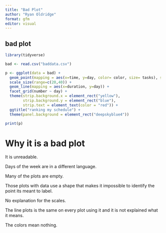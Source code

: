 ```yaml
---
title: "Bad Plot"
author: "Ryan Oldridge"
format: gfm
editor: visual
---
```


## bad plot

```r
library(tidyverse)
```

```r
bad <- read.csv("baddata.csv")

```

```r
p <- ggplot(data = bad) +
  geom_point(mapping = aes(x=time, y=day, color= color, size= tasks), shape=11) + 
  scale_size(range=c(20,40)) +
  geom_line(mapping = aes(x=duration, y=day)) +
  facet_grid(number ~ day) +
  theme(strip.background.x = element_rect("yellow"),
        strip.background.y = element_rect("blue"),
        strip.text = element_text(color = "red")) + 
  ggtitle("ranking my schedule") +
  theme(panel.background = element_rect("deepskyblue4"))
```

```r
print(p)
```

# Why it is a bad plot

It is unreadable.

Days of the week are in a different language.

Many of the plots are empty.

Those plots with data use a shape that makes it impossible to identify the point its meant to label.

No explanation for the scales.

The line plots is the same on every plot using it and it is not explained what it means.

The colors mean nothing.

